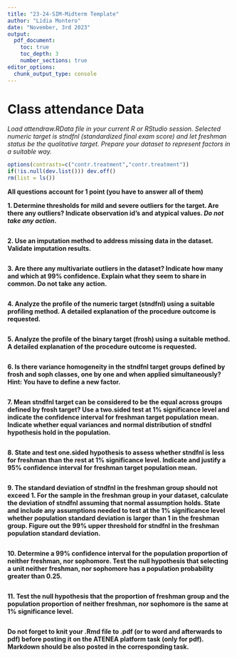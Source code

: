 ---
title: "23-24-SIM-Midterm Template"
author: "Lídia Montero"
date: "November, 3rd 2023"
output: 
  pdf_document: 
    toc: true
    toc_depth: 3
    number_sections: true
editor_options: 
  chunk_output_type: console
---

# Class attendance Data

*Load attendraw.RData file in your current R or RStudio session. Selected numeric target is stndfnl (standardized final exam score) and let freshman status be the qualitative target. Prepare your dataset to represent factors in a suitable way.*


```{r,echo=FALSE}
options(contrasts=c("contr.treatment","contr.treatment"))
if(!is.null(dev.list())) dev.off()
rm(list = ls())

```

**All questions account for 1 point (you have to answer all of them)**

**1.	Determine thresholds for mild and severe outliers for the target. Are there any outliers? Indicate observation id’s and atypical values. *Do not take any action*.**

```{r}

```


**2. Use an imputation method to address missing data in the dataset. Validate imputation results.**


```{r}

```


**3. Are there any multivariate outliers in the dataset? Indicate how many and which at 99% confidence. Explain what they seem to share in common. Do not take any action.**



```{r}

```


**4. Analyze the profile of the numeric target (stndfnl) using a suitable profiling method. A detailed explanation of the procedure outcome is requested.**


```{r}

```



**5. Analyze the profile of the binary target (frosh) using a suitable method. A detailed explanation of the procedure outcome is requested.**


```{r}

```


**6. Is there variance homogeneity in the stndfnl target groups defined by frosh and soph classes, one by one and when applied simultaneously? Hint: You have to define a new factor.**


```{r}

```


**7.	Mean stndfnl target can be considered to be the equal across groups defined by frosh target? Use a two.sided test at 1% significance level and indicate the confidence interval for freshman target population mean. Indicate whether equal variances and normal distribution of stndfnl hypothesis hold in the population.**



```{r}

```

**8.	State and test one.sided hypothesis to assess whether stndfnl is less for freshman than the rest at 1% significance level. Indicate and justify a 95% confidence interval for freshman target population mean.**


```{r}

```


**9.	The standard deviation of stndfnl in the freshman group should not exceed 1. For the sample in the freshman group in your dataset, calculate the deviation of stndfnl assuming that normal assumption holds. State and include any assumptions needed to test at the 1% significance level whether population standard deviation is larger than 1 in the freshman group. Figure out the 99% upper threshold for stndfnl in the freshman population standard deviation.**


```{r}

```


**10.	Determine a 99% confidence interval for the population proportion of neither freshman, nor sophomore. Test the null hypothesis that selecting a unit neither freshman, nor sophomore has a population probability greater than 0.25.**


```{r}

```

**11.	Test the null hypothesis that the proportion of freshman group and the population proportion of neither freshman, nor sophomore is the same at 1% significance level.**


```{r}

```


**Do not forget to knit your .Rmd file to .pdf (or to word and afterwards to pdf) before posting it on the ATENEA platform task (only for pdf). Markdown should be also posted in the corresponding task.**

